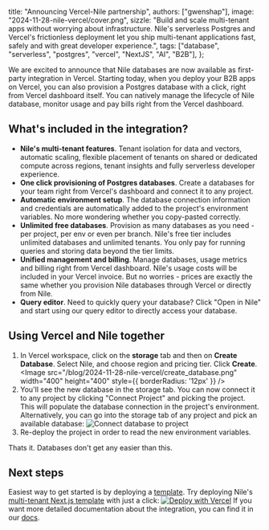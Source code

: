   title: "Announcing Vercel-Nile partnership",
  authors: ["gwenshap"],
  image: "2024-11-28-nile-vercel/cover.png",
  sizzle:
    "Build and scale multi-tenant apps without worrying about infrastructure. Nile's serverless Postgres and Vercel's frictionless deployment let you ship multi-tenant applications fast, safely and with great developer experience.",
  tags: ["database", "serverless", "postgres", "vercel", "NextJS", "AI", "B2B"],
};

We are excited to announce that Nile databases are now available as first-party integration in Vercel. Starting today, when you deploy your B2B apps on Vercel, you can also provision a Postgres database with a click, right from Vercel dashboard itself. You can natively manage the lifecycle of Nile database, monitor usage and pay bills right from the Vercel dashboard.

## What's included in the integration?

- **Nile's multi-tenant features**. Tenant isolation for data and vectors, automatic scaling, flexible placement of tenants on shared or dedicated compute across regions, tenant insights and fully serverless developer experience.
- **One click provisioning of Postgres databases**. Create a databases for your team right from Vercel's dashboard and connect it to any project.
- **Automatic environment setup**. The database connection information and credentials are automatically added to the project's environment variables. No more wondering whether you copy-pasted correctly.
- **Unlimited free databases**. Provision as many databases as you need - per project, per env or even per branch. Nile's free tier includes unlimited databases and unlimited tenants. You only pay for running queries and storing data beyond the tier limits.
- **Unified management and billing**. Manage databases, usage metrics and billing right from Vercel dashboard. Nile's usage costs will be included in your Vercel invoice. But no worries - prices are exactly the same whether you provision Nile databases through Vercel or directly from Nile.
- **Query editor**. Need to quickly query your database? Click "Open in Nile" and start using our query editor to directly access your database.

## Using Vercel and Nile together

1. In Vercel workspace, click on the **storage** tab and then on **Create Database**. Select Nile, and choose region and pricing tier. Click **Create**. <Image src="/blog/2024-11-28-nile-vercel/create_database.png" width="400" height="400" style={{ borderRadius: '12px' }} />
2. You'll see the new database in the storage tab. You can now connect it to any project by clicking "Connect Project" and picking the project. This will populate the database connection in the project's environment. Alternatively, you can go into the storage tab of any project and pick an available database:
   ![Connect database to project](/blog/2024-11-28-nile-vercel/connect_project_to_db.png)
3. Re-deploy the project in order to read the new environment variables.

Thats it. Databases don't get any easier than this.

## Next steps

Easiest way to get started is by deploying a [template](https://www.thenile.dev/templates). Try deploying Nile's [multi-tenant Next.js template](https://www.thenile.dev/templates/AI-Native%20multi-tenant%20SaaS%20with%20Nile%20and%20NextJS) with just a click: [![Deploy with Vercel](https://vercel.com/button)](https://vercel.com/new/clone?repository-url=https://github.com/niledatabase/niledatabase/tree/main/examples/quickstart/nextjs&project-name=nile-todo&repository-name=nile-todo&stores=%5B%7B%22type%22%3A%22integration%22%2C%22integrationSlug%22%3A%22niledb%22%2C%22productSlug%22%3A%22niledb%22%7D%5D)
If you want more detailed documentation about the integration, you can find it in our [docs](https://www.thenile.dev/docs/partners/vercel).
